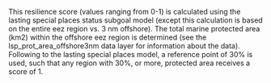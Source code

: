 This resilience score (values ranging from 0-1) is calculated using the lasting special places status subgoal model (except this calculation is based on the entire eez region vs. 3 nm offshore).  The total marine protected area (km2) within the offshore eez region is determined (see the lsp_prot_area_offshore3nm data layer for information about the data). Following to the lasting special places model, a reference point of 30% is used, such that any region with 30%, or more, protected area receives a score of 1. 